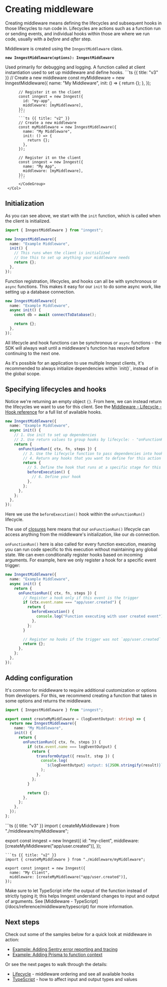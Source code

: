 # Creating middleware <VersionBadge version="v2.0.0+" />

Creating middleware means defining the lifecycles and subsequent hooks in those lifecycles to run code in. Lifecycles are actions such as a function run or sending events, and individual hooks within those are where we run code, usually with a _before_ and _after_ step.

Middleware is created using the `InngestMiddleware` class.

**`new InngestMiddleware(options): InngestMiddleware`**

<Row>
     <Col>
          <Properties nested>
               <Property name="name" type="string" required>
                    Used primarily for debugging and logging.
               </Property>
               <Property name="init" type="function" required>
                    A function called at client instantiation used to set up middleware and define hooks.
               </Property>
          </Properties>
     </Col>
     <Col>
          <CodeGroup>
          ```ts {{ title: "v3" }}
          // Create a new middleware
          const myMiddleware = new InngestMiddleware({
            name: "My Middleware",
            init: () => {
              return {};
            },
          });

          // Register it on the client
          const inngest = new Inngest({
            id: "my-app",
            middleware: [myMiddleware],
          });
          ```
          ```ts {{ title: "v2" }}
          // Create a new middleware
          const myMiddleware = new InngestMiddleware({
            name: "My Middleware",
            init: () => {
              return {};
            },
          });

          // Register it on the client
          const inngest = new Inngest({
            name: "My App",
            middleware: [myMiddleware],
          });
          ```
          </CodeGroup>
     </Col>
</Row>

## Initialization

As you can see above, we start with the `init` function, which is called when the client is initialized.

```ts
import { InngestMiddleware } from "inngest";

new InngestMiddleware({
  name: "Example Middleware",
  init() {
    // This runs when the client is initialized
    // Use this to set up anything your middleware needs
    return {};
  },
});
```

Function registration, lifecycles, and hooks can all be with synchronous or `async` functions. This makes it easy for our `init` to do some async work, like setting up a database connection.

```ts
new InngestMiddleware({
  name: "Example Middleware",
  async init() {
    const db = await connectToDatabase();

    return {};
  },
});
```

All lifecycle and hook functions can be synchronous or `async` functions - the SDK will always wait until a middleware's function has resolved before continuing to the next one.

<Callout>
As it's possible for an application to use multiple Inngest clients, it's recommended to always initialize dependencies within `init()`, instead of in the global scope.
</Callout>

## Specifying lifecycles and hooks

Notice we're returning an empty object `{}`. From here, we can instead return the lifecycles we want to use for this client. See the [Middleware - Lifecycle - Hook reference](/docs/reference/middleware/lifecycle#hook-reference) for a full list of available hooks.

```ts
new InngestMiddleware({
  name: "Example Middleware",
  async init() {
    // 1. Use init to set up dependencies
    // 2. Use return values to group hooks by lifecycle: - "onFunctionRun" "onSendEvent"
    return {
      onFunctionRun({ ctx, fn, steps }) {
        // 3. Use the lifecycle function to pass dependencies into hooks
        // 4. Return any hooks that you want to define for this action
        return {
          // 5. Define the hook that runs at a specific stage for this lifecycle.
          beforeExecution() {
            // 6. Define your hook
          },
        };
      },
    };
  },
});
```

Here we use the `beforeExecution()` hook within the `onFunctionRun()` lifecycle.

The use of [closures](https://developer.mozilla.org/en-US/docs/Web/JavaScript/Closures) here means that our `onFunctionRun()` lifecycle can access anything from the middleware's initialization, like our `db` connection.

`onFunctionRun()` here is also called for every function execution, meaning you can run code specific to this execution without maintaining any global state. We can even conditionally register hooks based on incoming arguments. For example, here we only register a hook for a specific event trigger:

```ts
new InngestMiddleware({
  name: "Example Middleware",
  async init() {
    return {
      onFunctionRun({ ctx, fn, steps }) {
        // Register a hook only if this event is the trigger
        if (ctx.event.name === "app/user.created") {
          return {
            beforeExecution() {
              console.log("Function executing with user created event");
            },
          };
        }

        // Register no hooks if the trigger was not `app/user.created`
        return {};
      },
    };
  },
});
```

## Adding configuration

It's common for middleware to require additional customization or options from developers. For this, we recommend creating a function that takes in some options and returns the middleware.

```ts {{ title: "inngest/middleware/myMiddleware.ts" }}
import { InngestMiddleware } from "inngest";

export const createMyMiddleware = (logEventOutput: string) => {
  return new InngestMiddleware({
    name: "My Middleware",
    init() {
      return {
        onFunctionRun({ ctx, fn, steps }) {
          if (ctx.event.name === logEventOutput) {
            return {
              transformOutput({ result, step }) {
                console.log(
                  `${logEventOutput} output: ${JSON.stringify(result)}`
                );
              },
            };
          }

          return {};
        },
      };
    },
  });
};
```

<CodeGroup filename="inngest/client.ts">
```ts {{ title: "v3" }}
import { createMyMiddleware } from "./middleware/myMiddleware";

export const inngest = new Inngest({
  id: "my-client",
  middleware: [createMyMiddleware("app/user.created")],
});
```
```ts {{ title: "v2" }}
import { createMyMiddleware } from "./middleware/myMiddleware";

export const inngest = new Inngest({
  name: "My Client",
  middleware: [createMyMiddleware("app/user.created")],
});
```
</CodeGroup>

<Callout>
Make sure to let TypeScript infer the output of the function instead of strictly typing it; this helps Inngest understand changes to input and output of arguments. See [Middleware - TypeScript](/docs/reference/middleware/typescript) for more information.
</Callout>

## Next steps

Check out some of the samples below for a quick look at middleware in action:

- [Example: Adding Sentry error reporting and tracing](/docs/reference/middleware/examples#adding-sentry-error-reporting-and-tracing)
- [Example: Adding Prisma to function context](/docs/reference/middleware/examples#adding-prisma-to-function-context)

Or see the next pages to walk through the details:

- [Lifecycle](/docs/reference/middleware/lifecycle) - middleware ordering and see all available hooks
- [TypeScript](/docs/reference/middleware/typescript) - how to affect input and output types and values
